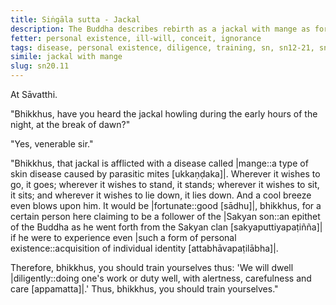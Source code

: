 ```yaml
---
title: Siṅgāla sutta - Jackal
description: The Buddha describes rebirth as a jackal with mange as fortunate for a certain person who claims to be the Buddha's follower. The Buddha then encourages the bhikkhus to train themselves diligently.
fetter: personal existence, ill-will, conceit, ignorance
tags: disease, personal existence, diligence, training, sn, sn12-21, sn20
simile: jackal with mange
slug: sn20.11
---
```


At Sāvatthi.

"Bhikkhus, have you heard the jackal howling during the early hours of the night, at the break of dawn?"

"Yes, venerable sir."

"Bhikkhus, that jackal is afflicted with a disease called |mange::a type of skin disease caused by parasitic mites [ukkaṇḍaka]|. Wherever it wishes to go, it goes; wherever it wishes to stand, it stands; wherever it wishes to sit, it sits; and wherever it wishes to lie down, it lies down. And a cool breeze even blows upon him. It would be |fortunate::good [sādhu]|, bhikkhus, for a certain person here claiming to be a follower of the \|Sakyan son::an epithet of the Buddha as he went forth from the Sakyan clan [sakyaputtiyapaṭiñña]| if he were to experience even \|such a form of personal existence::acquisition of individual identity [attabhāvapaṭilābha]|.

Therefore, bhikkhus, you should train yourselves thus: 'We will dwell |diligently::doing one's work or duty well, with alertness, carefulness and care [appamatta]|.' Thus, bhikkhus, you should train yourselves."